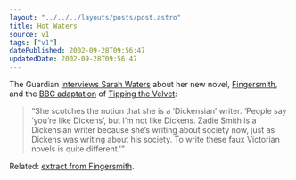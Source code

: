 ```yaml
---
layout: "../../../layouts/posts/post.astro"
title: Hot Waters
source: v1
tags: ["v1"]
datePublished: 2002-09-28T09:56:47
updatedDate: 2002-09-28T09:56:47
---
```


The Guardian [interviews Sarah Waters][1] about her new novel, [Fingersmith][2], and the [BBC adaptation][3] of [Tipping the Velvet][4]:

> &#8220;She scotches the notion that she is a &#8216;Dickensian&#8217; writer. &#8216;People say &#8216;you&#8217;re like Dickens&#8217;, but I&#8217;m not like Dickens. Zadie Smith is a Dickensian writer because she&#8217;s writing about society now, just as Dickens was writing about his society. To write these faux Victorian novels is quite different.'&#8221;

Related: [extract from Fingersmith][5].

[1]: http://www.guardian.co.uk/arts/features/story/0,11710,799056,00.html "The Guardian: Hot Waters"
[2]: http://www.amazon.co.uk/exec/obidos/ASIN/1860498825/ohsky "Amazon.co.uk: Sarah Waters' 'Fingersmith'"
[3]: http://www.bbc.co.uk/drama/tipping/ "BBC Drama: Tipping the Velvet"
[4]: http://www.amazon.co.uk/exec/obidos/ASIN/1860495249/ohsky "Amazon.co.uk: Sarah Waters' 'Tipping the Velvet'"
[5]: http://www.virago.co.uk/virago/meet/waters_extract.asp?TAG=BSTONX8X183956585OMW2M&CID=virago "Virago: Extract from 'Fingersmith'"
